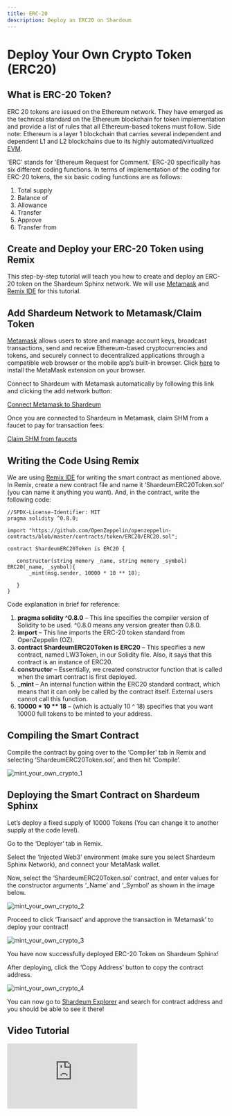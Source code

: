 ```yaml
---
title: ERC-20
description: Deploy an ERC20 on Shardeum
---
```


# Deploy Your Own Crypto Token (ERC20)

## What is ERC-20 Token?

ERC 20 tokens are issued on the Ethereum network. They have emerged as the technical standard on the Ethereum blockchain for token implementation and provide a list of rules that all Ethereum-based tokens must follow. Side note: Ethereum is a layer 1 blockchain that carries several independent and dependent L1 and L2 blockchains due to its highly automated/virtualized [EVM](https://shardeum.org/blog/ethereum-virtual-machine-evm-simplified/).

‘ERC’ stands for ‘Ethereum Request for Comment.’ ERC-20 specifically has six different coding functions. In terms of implementation of the coding for ERC-20 tokens, the six basic coding functions are as follows:

1. Total supply
2. Balance of
3. Allowance
4. Transfer
5. Approve
6. Transfer from

## Create and Deploy your ERC-20 Token using Remix

This step-by-step tutorial will teach you how to create and deploy an ERC-20 token on the Shardeum Sphinx network. We will use [Metamask](https://metamask.io/) and [Remix IDE](https://remix.ethereum.org/) for this tutorial.

## Add Shardeum Network to Metamask/Claim Token

[Metamask](https://metamask.io/) allows users to store and manage account keys, broadcast transactions, send and receive Ethereum-based cryptocurrencies and tokens, and securely connect to decentralized applications through a compatible web browser or the mobile app’s built-in browser. Click [here](https://metamask.io/download/) to install the MetaMask extension on your browser.

Connect to Shardeum with Metamask automatically by following this link and clicking the add network button:

[Connect Metamask to Shardeum](/network/endpoints#Connect-Wallet)

Once you are connected to Shardeum in Metamask, claim SHM from a faucet to pay for transaction fees:

[Claim SHM from faucets](/faucet/claim)

## Writing the Code Using Remix

We are using [Remix IDE](https://remix.ethereum.org/) for writing the smart contract as mentioned above. In Remix, create a new contract file and name it ‘ShardeumERC20Token.sol’ (you can name it anything you want). And, in the contract, write the following code:


```solidity
//SPDX-License-Identifier: MIT
pragma solidity ^0.8.0;

import "https://github.com/OpenZeppelin/openzeppelin-contracts/blob/master/contracts/token/ERC20/ERC20.sol";

contract ShardeumERC20Token is ERC20 {

   constructor(string memory _name, string memory _symbol) ERC20(_name, _symbol){
       _mint(msg.sender, 10000 * 10 ** 18);

   }
}
```


Code explanation in brief for reference:

1. **pragma solidity ^0.8.0** – This line specifies the compiler version of Solidity to be used. ^0.8.0 means any version greater than 0.8.0.
2. **import** – This line imports the ERC-20 token standard from OpenZeppelin (OZ).
3. **contract ShardeumERC20Token is ERC20** – This specifies a new contract, named LW3Token, in our Solidity file. Also, it says that this contract is an instance of ERC20.
4. **constructor** – Essentially, we created constructor function that is called when the smart contract is first deployed.
5. **_mint** – An internal function within the ERC20 standard contract, which means that it can only be called by the contract itself. External users cannot call this function.
6. __10000 * 10 ** 18__ – (which is actually 10 ^ 18) specifies that you want 10000 full tokens to be minted to your address.

## Compiling the Smart Contract

Compile the contract by going over to the ‘Compiler’ tab in Remix and selecting ‘ShardeumERC20Token.sol’, and then hit ‘Compile’.

![mint_your_own_crypto_1](/img/mint_your_own_crypto/mint_your_own_crypto_1.jpg)

## Deploying the Smart Contract on Shardeum Sphinx

Let’s deploy a fixed supply of 10000 Tokens (You can change it to another supply at the code level).

Go to the ‘Deployer’ tab in Remix.

Select the ‘Injected Web3’ environment (make sure you select Shardeum Sphinx Network), and connect your MetaMask wallet.

Now, select the ‘ShardeumERC20Token.sol’ contract, and enter values for the constructor arguments ‘_Name’ and ‘_Symbol’ as shown in the image below.

![mint_your_own_crypto_2](/img/mint_your_own_crypto/mint_your_own_crypto_2.jpg)

Proceed to click ‘Transact’ and approve the transaction in ‘Metamask’ to deploy your contract!

![mint_your_own_crypto_3](/img/mint_your_own_crypto/mint_your_own_crypto_3.jpg)

You have now successfully deployed ERC-20 Token on Shardeum Sphinx!

After deploying, click the ‘Copy Address’ button to copy the contract address.

![mint_your_own_crypto_4](/img/mint_your_own_crypto/mint_your_own_crypto_4.jpg)

You can now go to [Shardeum Explorer](https://docs.shardeum.org/network/explorer) and search for contract address and you should be able to see it there!

## Video Tutorial

<iframe id="ytplayer" type="text/html"
  class="video"
  src="https://www.youtube.com/embed/sSjzxuxCOCA"
  allowFullScreen="allowFullScreen"
  mozallowfullscreen="mozallowfullscreen"
  msallowfullscreen="msallowfullscreen"
  oallowfullscreen="oallowfullscreen"
  webkitallowfullscreen="webkitallowfullscreen"
  frameBorder="0">
  </iframe>
